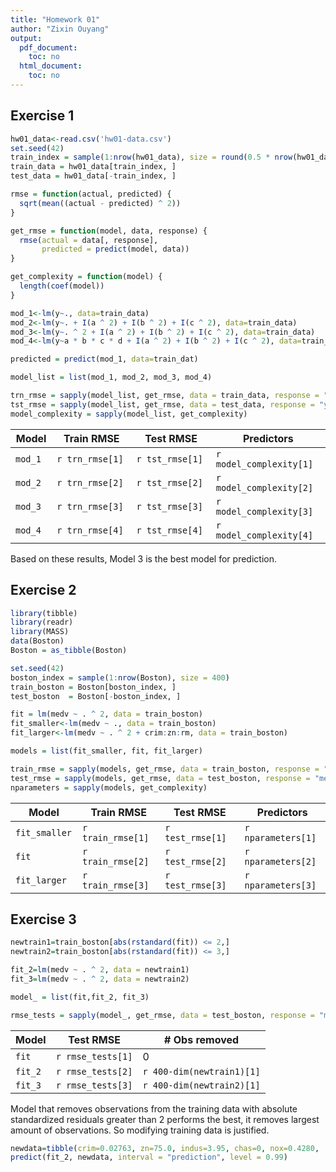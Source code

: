 ```yaml
---
title: "Homework 01"
author: "Zixin Ouyang"
output:
  pdf_document:
    toc: no
  html_document:
    toc: no
---
```


## Exercise 1
```r
hw01_data<-read.csv('hw01-data.csv')
set.seed(42)
train_index = sample(1:nrow(hw01_data), size = round(0.5 * nrow(hw01_data)))
train_data = hw01_data[train_index, ]
test_data = hw01_data[-train_index, ]
```

```r
rmse = function(actual, predicted) {
  sqrt(mean((actual - predicted) ^ 2))
}

```

```r
get_rmse = function(model, data, response) {
  rmse(actual = data[, response], 
       predicted = predict(model, data))
}
```

```r
get_complexity = function(model) {
  length(coef(model))
}
```

```r
mod_1<-lm(y~., data=train_data)
mod_2<-lm(y~. + I(a ^ 2) + I(b ^ 2) + I(c ^ 2), data=train_data)
mod_3<-lm(y~. ^ 2 + I(a ^ 2) + I(b ^ 2) + I(c ^ 2), data=train_data)
mod_4<-lm(y~a * b * c * d + I(a ^ 2) + I(b ^ 2) + I(c ^ 2), data=train_data)
```

```r
predicted = predict(mod_1, data=train_dat)
```


```r
model_list = list(mod_1, mod_2, mod_3, mod_4)

trn_rmse = sapply(model_list, get_rmse, data = train_data, response = "y")
tst_rmse = sapply(model_list, get_rmse, data = test_data, response = "y")
model_complexity = sapply(model_list, get_complexity)
```

| Model   | Train RMSE      | Test RMSE       | Predictors              |
|---------|-----------------|-----------------|-------------------------|
| `mod_1` | `r trn_rmse[1]` | `r tst_rmse[1]` | `r model_complexity[1]` |
| `mod_2` | `r trn_rmse[2]` | `r tst_rmse[2]` | `r model_complexity[2]` |
| `mod_3` | `r trn_rmse[3]` | `r tst_rmse[3]` | `r model_complexity[3]` |
| `mod_4` | `r trn_rmse[4]` | `r tst_rmse[4]` | `r model_complexity[4]` |

Based on these results, Model 3 is the best model for prediction.

## Exercise 2
```r
library(tibble)
library(readr)
library(MASS)
data(Boston)
Boston = as_tibble(Boston)
```

```r
set.seed(42)
boston_index = sample(1:nrow(Boston), size = 400)
train_boston = Boston[boston_index, ]
test_boston  = Boston[-boston_index, ]
```

```r
fit = lm(medv ~ . ^ 2, data = train_boston)
fit_smaller<-lm(medv ~ ., data = train_boston)
fit_larger<-lm(medv ~ . ^ 2 + crim:zn:rm, data = train_boston)
```

```r
models = list(fit_smaller, fit, fit_larger)

train_rmse = sapply(models, get_rmse, data = train_boston, response = "medv")
test_rmse = sapply(models, get_rmse, data = test_boston, response = "medv")
nparameters = sapply(models, get_complexity)
```

| Model         | Train RMSE        | Test RMSE        | Predictors         |
|---------------|-------------------|------------------|--------------------|
| `fit_smaller` | `r train_rmse[1]` | `r test_rmse[1]` | `r nparameters[1]` |
| `fit`         | `r train_rmse[2]` | `r test_rmse[2]` | `r nparameters[2]` |
| `fit_larger`  | `r train_rmse[3]` | `r test_rmse[3]` | `r nparameters[3]` |

## Exercise 3
```r
newtrain1=train_boston[abs(rstandard(fit)) <= 2,]
newtrain2=train_boston[abs(rstandard(fit)) <= 3,]
```

```r
fit_2=lm(medv ~ . ^ 2, data = newtrain1)
fit_3=lm(medv ~ . ^ 2, data = newtrain2)
```

```r
model_ = list(fit,fit_2, fit_3)

rmse_tests = sapply(model_, get_rmse, data = test_boston, response = "medv")
```
| Model     |  Test RMSE        | # Obs removed             |
|-----------|-------------------|---------------------------|
| `fit`     | `r rmse_tests[1]` |        0                  |
| `fit_2`   | `r rmse_tests[2]` | `r 400-dim(newtrain1)[1]` |
| `fit_3`   | `r rmse_tests[3]` | `r 400-dim(newtrain2)[1]` |

Model that removes observations from the training data with absolute standardized residuals greater than 2 performs the best, it removes largest amount of observations. So modifying training data is justified.

```r
newdata=tibble(crim=0.02763, zn=75.0, indus=3.95, chas=0, nox=0.4280,	rm=6.595,	age=22.8,	dis=5.4011,	rad=3,	tax=252,	ptratio=19.3,	black=395.63,	lstat=4.32)
predict(fit_2, newdata, interval = "prediction", level = 0.99)
```

